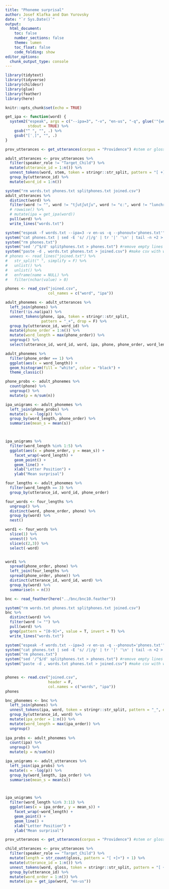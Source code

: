 ```yaml
---
title: "Phoneme surprisal"
author: Josef Klafka and Dan Yurovsky 
date: "`r Sys.Date()`"
output: 
  html_document:
    toc: false
    number_sections: false
    theme: lumen
    toc_float: false
    code_folding: show 
editor_options: 
  chunk_output_type: console
---
```



```r
library(tidytext)
library(tidyverse)
library(childesr)
library(glue)
library(feather)
library(here)

knitr::opts_chunk$set(echo = TRUE)
```

```r
get_ipa <- function(word) {
  system2("espeak", args = c("--ipa=3", "-v", "en-us", "-q", glue('"{word}"')),
          stdout = TRUE) %>%
    gsub("^ ", "", .) %>%
    gsub("[ˈˌ]", "", .)
}
```

```r
prov_utterances <- get_utterances(corpus = "Providence") #stem or gloss

adult_utterances <- prov_utterances %>%
  filter(speaker_role != "Target_Child") %>% 
  mutate(utterance_id = 1:n()) %>% 
  unnest_tokens(word, stem, token = stringr::str_split, pattern = "[ +]|[_+]+") %>%
  group_by(utterance_id) %>%
  mutate(word_id = 1:n())

system("rm words.txt phones.txt splitphones.txt joined.csv")
adult_utterances %>%
  distinct(word) %>%
  filter(word != "", word != "tʃutʃutʃu", word != "ɛː", word != "lunchroom", word != "dryad's", word != "vi") %>%
  # rowwise() %>%
  # mutate(ipa = get_ipa(word)) 
  pull(word) %>%
  write_lines("words.txt")

system("espeak -f words.txt --ipa=3 -v en-us -q --phonout='phones.txt'") #get the ipa of each word
system("cat phones.txt | sed -E 's/ /|/g' | tr '|' '\n' | tail -n +2 > splitphones.txt") #put each ipa word onto its own line in a file called splitphones.txt
system("rm phones.txt")
system("sed '/^$/d' splitphones.txt > phones.txt") #remove empty lines in splitphones
system("paste -d , words.txt phones.txt > joined.csv") #make csv with words and their ipa paired
# phones <- read_lines("joined.txt") %>%
#   str_split(" ", simplify = F) %>%
#   unlist() %>%
#   unlist() %>%
#   enframe(name = NULL) %>%
#   filter(nchar(value) > 0)
```

```r
phones <- read_csv("joined.csv",
                   col_names = c("word", "ipa"))

adult_phonemes <- adult_utterances %>%
  left_join(phones) %>%
  filter(!is.na(ipa)) %>%
  unnest_tokens(phone, ipa, token = stringr::str_split, 
                pattern = "_+", drop = F) %>%
  group_by(utterance_id, word_id) %>%
  mutate(phone_order = 1:n()) %>%
  mutate(word_length = max(phone_order)) %>%
  ungroup() %>%
  select(utterance_id, word_id, word, ipa, phone, phone_order, word_length)

adult_phonemes %>%
  filter(phone_order == 1) %>%
  ggplot(aes(x = word_length)) + 
  geom_histogram(fill = "white", color = "black") + 
  theme_classic()

phone_probs <- adult_phonemes %>% 
  count(phone) %>%
  ungroup() %>%
  mutate(p = n/sum(n))

ipa_unigrams <- adult_phonemes %>% 
  left_join(phone_probs) %>%
  mutate(s = -log(p)) %>%
  group_by(word_length, phone_order) %>%
  summarise(mean_s = mean(s))



ipa_unigrams %>%
  filter(word_length %in% 1:5) %>%
  ggplot(aes(x = phone_order, y = mean_s)) + 
    facet_wrap(~word_length) + 
    geom_point() +
    geom_line() + 
    xlab("Letter Position") + 
    ylab("Mean surprisal") 
```

```r
four_lengths <- adult_phonemes %>%
  filter(word_length == 3) %>%
  group_by(utterance_id, word_id, phone_order) 

four_words <- four_lengths %>%
  ungroup() %>%
  distinct(word, phone_order, phone) %>%
  group_by(word) %>%
  nest()

word1 <- four_words %>%
  slice(1) %>%
  unnest() %>%
  slice(c(2,3)) %>%
  select(-word) 


word1 %>%
  spread(phone_order, phone) %>%
  left_join(four_lengths %>%
  spread(phone_order, phone)) %>%
  distinct(utterance_id, word_id, word) %>%
  group_by(word) %>%
  summarise(n = n())

```

```r
bnc <- read_feather(here("../bnc/bnc10.feather"))

system("rm words.txt phones.txt splitphones.txt joined.csv")
bnc %>%
  distinct(word) %>%
  filter(word != "") %>%
  pull(word) %>%
  grep(pattern = "[0-9]+", value = T, invert = T) %>% 
  write_lines("words.txt")

system("espeak -f words.txt --ipa=3 -v en-us -q --phonout='phones.txt'") #get the ipa of each word
system("cat phones.txt | sed -E 's/ /|/g' | tr '|' '\n' | tail -n +2 > splitphones.txt") #put each ipa word onto its own line in a file called splitphones.txt
system("rm phones.txt")
system("sed '/^$/d' splitphones.txt > phones.txt") #remove empty lines in splitphones
system("paste -d , words.txt phones.txt > joined.csv") #make csv with words and their ipa paired


phones <- read.csv("joined.csv", 
                   header = F, 
                   col.names = c("words", "ipa"))
phones

bnc_phonemes <- bnc %>%
  left_join(phones) %>%
  unnest_tokens(ipa, word, token = stringr::str_split, pattern = "_", drop = F) %>%
  group_by(utterance_id, word) %>%
  mutate(ipa_order = 1:n()) %>%
  mutate(word_length = max(ipa_order)) %>%
  ungroup()
  
ipa_probs <- adult_phonemes %>% 
  count(ipa) %>%
  ungroup() %>%
  mutate(p = n/sum(n))

ipa_unigrams <- adult_utterances %>% 
  left_join(ipa_probs) %>%
  mutate(s = -log(p)) %>%
  group_by(word_length, ipa_order) %>%
  summarise(mean_s = mean(s))



ipa_unigrams %>%
  filter(word_length %in% 3:11) %>%
  ggplot(aes(x = ipa_order, y = mean_s)) + 
    facet_wrap(~word_length) + 
    geom_point() +
    geom_line() + 
    xlab("Letter Position") + 
    ylab("Mean surprisal")
```

```r
prov_utterances <- get_utterances(corpus = "Providence") #stem or gloss

child_utterances <- prov_utterances %>%
  filter(speaker_role == "Target_Child") %>% 
  mutate(length = str_count(gloss, pattern = "[ +]+") + 1) %>%
  mutate(utterance_id = 1:n()) %>%
  unnest_tokens(word, gloss, token = stringr::str_split, pattern = "[ +]+") %>%
  group_by(utterance_id) %>%
  mutate(word_order = 1:n()) %>%
  mutate(ipa = get_ipa(word, "en-us"))


```
